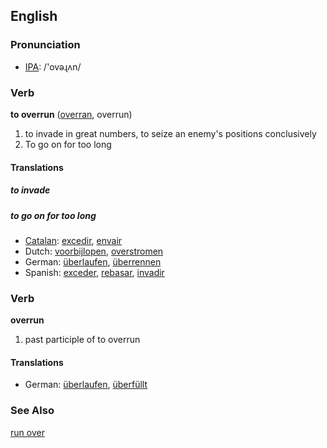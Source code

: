 ==English==
=== Pronunciation ===
*[[w:IPA|IPA]]: /'ovəɻʌn/

=== Verb ===
'''to overrun''' ([[overran]], overrun)

# to invade in great numbers, to seize an enemy's positions conclusively
# To go on for too long

==== Translations ====
=====to invade=====

=====to go on for too long=====
*[[Catalan]]: [[excedir]], [[envair]]
*Dutch: [[voorbijlopen]], [[overstromen]]
*German: [[überlaufen]], [[überrennen]]
*Spanish: [[exceder]], [[rebasar]], [[invadir]]

=== Verb ===
'''overrun'''

# past participle of to overrun

==== Translations ====
*German: [[überlaufen]], [[überfüllt]]

===See Also===
[[run over]]